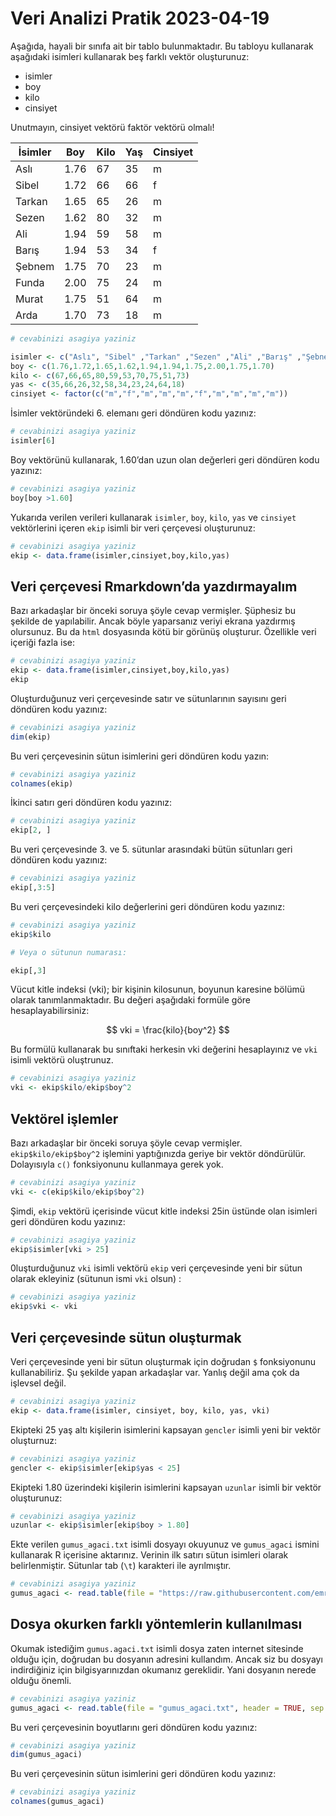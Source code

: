 # Veri Analizi Pratik 2023-04-19

Aşağıda, hayali bir sınıfa ait bir tablo bulunmaktadır. Bu tabloyu kullanarak aşağıdaki isimleri kullanarak beş farklı vektör oluşturunuz:

+ isimler
+ boy
+ kilo
+ cinsiyet 

Unutmayın, cinsiyet vektörü faktör vektörü olmalı!

| İsimler |  Boy | Kilo | Yaş | Cinsiyet |
|---------|------|------|-----|----------|
| Aslı    | 1.76 |   67 |  35 | m        |
| Sibel   | 1.72 |   66 |  66 | f        |
| Tarkan  | 1.65 |   65 |  26 | m        |
| Sezen   | 1.62 |   80 |  32 | m        |
| Ali     | 1.94 |   59 |  58 | m        |
| Barış   | 1.94 |   53 |  34 | f        |
| Şebnem  | 1.75 |   70 |  23 | m        |
| Funda   | 2.00 |   75 |  24 | m        |
| Murat   | 1.75 |   51 |  64 | m        |
| Arda    | 1.70 |   73 |  18 | m        |

```r
# cevabinizi asagiya yaziniz

isimler <- c("Aslı", "Sibel" ,"Tarkan" ,"Sezen" ,"Ali" ,"Barış" ,"Şebnem" ,"Funda" ,"Murat" ,"Arda")
boy <- c(1.76,1.72,1.65,1.62,1.94,1.94,1.75,2.00,1.75,1.70)
kilo <- c(67,66,65,80,59,53,70,75,51,73)
yas <- c(35,66,26,32,58,34,23,24,64,18)
cinsiyet <- factor(c("m","f","m","m","m","f","m","m","m","m"))
```

İsimler vektöründeki 6. elemanı geri döndüren kodu yazınız:

```r
# cevabinizi asagiya yaziniz
isimler[6]
```

Boy vektörünü kullanarak, 1.60'dan uzun olan değerleri geri döndüren kodu yazınız:

```r
# cevabinizi asagiya yaziniz
boy[boy >1.60]
```

Yukarıda verilen verileri kullanarak `isimler`, `boy`, `kilo`, `yas` ve `cinsiyet` vektörlerini içeren `ekip` isimli bir veri çerçevesi oluşturunuz:


```r
# cevabinizi asagiya yaziniz
ekip <- data.frame(isimler,cinsiyet,boy,kilo,yas)
```

:::{.callout-note}
## Veri çerçevesi Rmarkdown'da yazdırmayalım

Bazı arkadaşlar bir önceki soruya şöyle cevap vermişler. Şüphesiz bu şekilde de yapılabilir. Ancak böyle yaparsanız veriyi ekrana yazdırmış olursunuz. Bu da `html` dosyasında kötü bir görünüş oluşturur. Özellikle veri içeriği fazla ise:

```r
# cevabinizi asagiya yaziniz
ekip <- data.frame(isimler,cinsiyet,boy,kilo,yas)
ekip
```
:::

Oluşturduğunuz veri çerçevesinde satır ve sütunlarının sayısını geri döndüren kodu yazınız:

```r
# cevabinizi asagiya yaziniz
dim(ekip)
```

Bu veri çerçevesinin sütun isimlerini geri döndüren kodu yazın:

```r
# cevabinizi asagiya yaziniz
colnames(ekip)
```

İkinci satırı geri döndüren kodu yazınız:

```r
# cevabinizi asagiya yaziniz
ekip[2, ]
```

Bu veri çerçevesinde 3. ve 5. sütunlar arasındaki bütün sütunları geri döndüren kodu yazınız:

```r
# cevabinizi asagiya yaziniz
ekip[,3:5]
```

Bu veri çerçevesindeki kilo değerlerini geri döndüren kodu yazınız:

```r
# cevabinizi asagiya yaziniz
ekip$kilo

# Veya o sütunun numarası:

ekip[,3]
```

Vücut kitle indeksi (vki); bir kişinin kilosunun, boyunun
karesine bölümü olarak tanımlanmaktadır. Bu değeri aşağıdaki formüle göre hesaplayabilirsiniz:

$$
vki = \frac{kilo}{boy^2}
$$

Bu formülü kullanarak bu sınıftaki herkesin vki değerini hesaplayınız ve `vki` isimli vektörü oluştrunuz.

```r
# cevabinizi asagiya yaziniz
vki <- ekip$kilo/ekip$boy^2
```

:::{.callout-note}
## Vektörel işlemler

Bazı arkadaşlar bir önceki soruya şöyle cevap vermişler. `ekip$kilo/ekip$boy^2` işlemini yaptığınızda geriye bir vektör döndürülür. Dolayısıyla `c()` fonksiyonunu kullanmaya gerek yok.

```r
# cevabinizi asagiya yaziniz
vki <- c(ekip$kilo/ekip$boy^2)
```
:::

Şimdi, `ekip` vektörü içerisinde vücut kitle indeksi 25in üstünde olan isimleri geri döndüren kodu yazınız:


```r
# cevabinizi asagiya yaziniz
ekip$isimler[vki > 25]
```

0luşturduğunuz `vki` isimli vektörü `ekip` veri çerçevesinde yeni bir sütun olarak ekleyiniz (sütunun ismi `vki` olsun) :

```r
# cevabinizi asagiya yaziniz
ekip$vki <- vki
```

:::{.callout-note}
## Veri çerçevesinde sütun oluşturmak

Veri çerçevesinde yeni bir sütun oluşturmak için doğrudan `$` fonksiyonunu kullanabiliriz. Şu şekilde yapan arkadaşlar var. Yanlış değil ama çok da işlevsel değil.

```r
# cevabinizi asagiya yaziniz
ekip <- data.frame(isimler, cinsiyet, boy, kilo, yas, vki)
```
:::


Ekipteki 25 yaş altı kişilerin isimlerini kapsayan `gencler` isimli yeni bir vektör oluşturnuz:

```r
# cevabinizi asagiya yaziniz
gencler <- ekip$isimler[ekip$yas < 25]
```

Ekipteki 1.80 üzerindeki kişilerin isimlerini kapsayan `uzunlar` isimli bir vektör oluşturunuz:

```r
# cevabinizi asagiya yaziniz
uzunlar <- ekip$isimler[ekip$boy > 1.80]
```

Ekte verilen `gumus_agaci.txt` isimli dosyayı okuyunuz ve `gumus_agaci` ismini kullanarak R içerisine aktarınız. Verinin ilk satırı sütun isimleri olarak belirlenmiştir. Sütunlar tab (`\t`) karakteri ile ayrılmıştır.

```r
# cevabinizi asagiya yaziniz
gumus_agaci <- read.table(file = "https://raw.githubusercontent.com/emrahkirdok/ybva/main/data/gumus_agaci.txt", header = TRUE, sep =  "\t")
```

:::{.callout-note}
## Dosya okurken farklı yöntemlerin kullanılması
Okumak istediğim `gumus.agaci.txt` isimli dosya zaten internet sitesinde olduğu için, doğrudan bu dosyanın adresini kullandım. Ancak siz bu dosyayı indirdiğiniz için bilgisyarınızdan okumanız gereklidir. Yani dosyanın nerede olduğu önemli.

```r
# cevabinizi asagiya yaziniz
gumus_agaci <- read.table(file = "gumus_agaci.txt", header = TRUE, sep =  "\t")
```
:::


Bu veri çerçevesinin boyutlarını geri döndüren kodu yazınız:

```r
# cevabinizi asagiya yaziniz
dim(gumus_agaci)
```

Bu veri çerçevesinin sütun isimlerini geri döndüren kodu yazınız:

```r
# cevabinizi asagiya yaziniz
colnames(gumus_agaci)
```